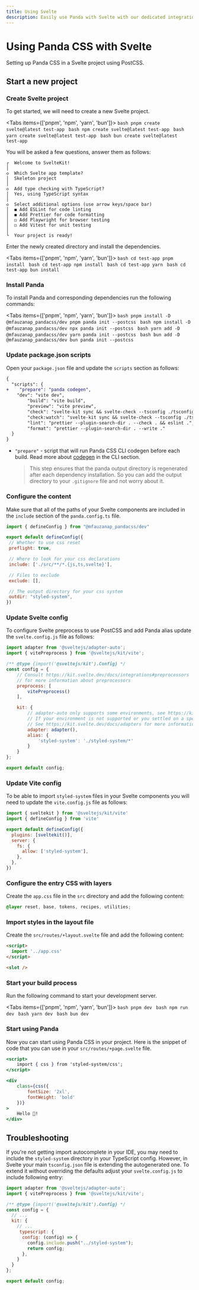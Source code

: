 ```yaml
---
title: Using Svelte
description: Easily use Panda with Svelte with our dedicated integration.
---
```


# Using Panda CSS with Svelte

Setting up Panda CSS in a Svelte project using PostCSS.

## Start a new project

<Steps>

### Create Svelte project

To get started, we will need to create a new Svelte project.

<Tabs items={['pnpm', 'npm', 'yarn', 'bun']}>
  <Tab>
    ```bash
    pnpm create svelte@latest test-app
    ```
  </Tab>
  <Tab>
    ```bash
    npm create svelte@latest test-app
    ```
  </Tab>
  <Tab>
    ```bash
    yarn create svelte@latest test-app
    ```
  </Tab>
  <Tab>
    ```bash
    bun create svelte@latest test-app
    ```
  </Tab>
</Tabs>

You will be asked a few questions, answer them as follows:

```
┌  Welcome to SvelteKit!
│
◇  Which Svelte app template?
│  Skeleton project
│
◇  Add type checking with TypeScript?
│  Yes, using TypeScript syntax
│
◇  Select additional options (use arrow keys/space bar)
│  ◼ Add ESLint for code linting
│  ◼ Add Prettier for code formatting
│  ◻ Add Playwright for browser testing
│  ◻ Add Vitest for unit testing
│
└  Your project is ready!
```

Enter the newly created directory and install the dependencies.

<Tabs items={['pnpm', 'npm', 'yarn', 'bun']}>
  <Tab>
    ```bash
    cd test-app
    pnpm install
    ```
  </Tab>
  <Tab>
    ```bash
    cd test-app
    npm install
    ```
  </Tab>
  <Tab>
    ```bash
    cd test-app
    yarn
    ```
  </Tab>
  <Tab>
    ```bash
    cd test-app
    bun install
    ```
  </Tab>
</Tabs>


### Install Panda

To install Panda and corresponding dependencies run the following commands:

<Tabs items={['pnpm', 'npm', 'yarn', 'bun']}>
  <Tab>
    ```bash
    pnpm install -D @mfauzanap_pandacss/dev
    pnpm panda init --postcss
    ```
  </Tab>
  <Tab>
    ```bash
    npm install -D @mfauzanap_pandacss/dev
    npx panda init --postcss
    ```
  </Tab>
  <Tab>
    ```bash
    yarn add -D @mfauzanap_pandacss/dev
    yarn panda init --postcss
    ```
  </Tab>
  <Tab>
    ```bash
    bun add -D @mfauzanap_pandacss/dev
    bun panda init --postcss
    ```
  </Tab>
</Tabs>

### Update package.json scripts

Open your `package.json` file and update the `scripts` section as follows:

```diff {3} filename="package.json"
{
  "scripts": {
+    "prepare": "panda codegen",
    "dev": "vite dev",
		"build": "vite build",
		"preview": "vite preview",
		"check": "svelte-kit sync && svelte-check --tsconfig ./tsconfig.json",
		"check:watch": "svelte-kit sync && svelte-check --tsconfig ./tsconfig.json --watch",
		"lint": "prettier --plugin-search-dir . --check . && eslint .",
		"format": "prettier --plugin-search-dir . --write ."
  }
}
```
- `"prepare"` - script that will run Panda CSS CLI codegen before each build. Read more about [codegen](/docs/references/cli#panda-codegen) in the CLI section.

  > This step ensures that the panda output directory is regenerated after each dependency installation. So you can add the output directory to your `.gitignore` file and not worry about it.

### Configure the content

Make sure that all of the paths of your Svelte components are included in the `include` section of the `panda.config.ts` file.

```js {8} filename="panda.config.ts"
import { defineConfig } from "@mfauzanap_pandacss/dev"

export default defineConfig({
 // Whether to use css reset
 preflight: true,

 // Where to look for your css declarations
 include: ['./src/**/*.{js,ts,svelte}'],

 // Files to exclude
 exclude: [],

 // The output directory for your css system
 outdir: "styled-system",
})
```

### Update Svelte config

To configure Svelte preprocess to use PostCSS and add Panda alias update the `svelte.config.js` file as follows:

```js {3,11-13,21-23} filename="svelte.config.js"
import adapter from '@sveltejs/adapter-auto';
import { vitePreprocess } from '@sveltejs/kit/vite';

/** @type {import('@sveltejs/kit').Config} */
const config = {
	// Consult https://kit.svelte.dev/docs/integrations#preprocessors
	// for more information about preprocessors
	preprocess: [
		vitePreprocess()
	],

	kit: {
		// adapter-auto only supports some environments, see https://kit.svelte.dev/docs/adapter-auto for a list.
		// If your environment is not supported or you settled on a specific environment, switch out the adapter.
		// See https://kit.svelte.dev/docs/adapters for more information about adapters.
		adapter: adapter(),
		alias: {
			'styled-system': './styled-system/*'
		}
	}
};

export default config;
```

### Update Vite config

To be able to import `styled-system` files in your Svelte components you will need to update the `vite.config.js` file as follows:

```js {6-10} filename="vite.config.js"
import { sveltekit } from '@sveltejs/kit/vite'
import { defineConfig } from 'vite'

export default defineConfig({
  plugins: [sveltekit()],
  server: {
    fs: {
      allow: ['styled-system'],
    },
  },
})
```

### Configure the entry CSS with layers

Create the `app.css` file in the `src` directory and add the following content:

```css filename="src/app.css"
@layer reset, base, tokens, recipes, utilities;
```

### Import styles in the layout file

Create the `src/routes/+layout.svelte` file and add the following content:

```html {2} filename="src/routes/+layout.svelte"
<script>
  import '../app.css'
</script>

<slot />
```

### Start your build process

Run the following command to start your development server.

<Tabs items={['pnpm', 'npm', 'yarn', 'bun']}>
  <Tab>
    ```bash
    pnpm dev
    ```
  </Tab>
  <Tab>
    ```bash
    npm run dev
    ```
  </Tab>
  <Tab>
    ```bash
    yarn dev
    ```
  </Tab>
  <Tab>
    ```bash
    bun dev
    ```
  </Tab>
</Tabs>

### Start using Panda

Now you can start using Panda CSS in your project.
Here is the snippet of code that you can use in your `src/routes/+page.svelte` file.

```jsx filename="src/routes/+page.svelte"
<script>
	import { css } from 'styled-system/css';
</script>

<div
	class={css({
		fontSize: '2xl',
		fontWeight: 'bold'
	})}
>
	Hello 🐼!
</div>
```
</Steps>

## Troubleshooting

If you're not getting import autocomplete in your IDE, you may need to include the `styled-system` directory in your TypeScript config. However, in Svelte your main `tsconfig.json` file is extending the autogenerated one. To extend it without overriding the defaults adjust your `svelte.config.js` to include following entry:

```js filename="svelte.config.js"
import adapter from '@sveltejs/adapter-auto';
import { vitePreprocess } from '@sveltejs/kit/vite';

/** @type {import('@sveltejs/kit').Config} */
const config = {
  // ...
  kit: {
    // ...
     typescript: {
      config: (config) => {
        config.include.push("../styled-system");
        return config;
      },
    }
  }
};

export default config;
```
